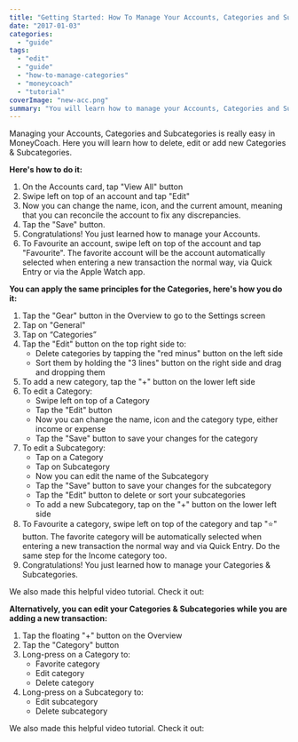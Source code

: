 ```yaml
---
title: "Getting Started: How To Manage Your Accounts, Categories and Subcategories"
date: "2017-01-03"
categories: 
  - "guide"
tags: 
  - "edit"
  - "guide"
  - "how-to-manage-categories"
  - "moneycoach"
  - "tutorial"
coverImage: "new-acc.png"
summary: "You will learn how to manage your Accounts, Categories and Subcategories."
---
```


Managing your Accounts, Categories and Subcategories is really easy in MoneyCoach. Here you will learn how to delete, edit or add new Categories & Subcategories.

**Here's how to do it:**

1. On the Accounts card, tap "View All" button
2. Swipe left on top of an account and tap "Edit"
3. Now you can change the name, icon, and the current amount, meaning that you can reconcile the account to fix any discrepancies.
4. Tap the "Save" button.
5. Congratulations! You just learned how to manage your Accounts.
6. To Favourite an account, swipe left on top of the account and tap "Favourite". The favorite account will be the account automatically selected when entering a new transaction the normal way, via Quick Entry or via the Apple Watch app.

**You can apply the same principles for the Categories, here's how you do it:**

1. Tap the "Gear" button in the Overview to go to the Settings screen
2. Tap on "General"
3. Tap on “Categories”
4. Tap the "Edit" button on the top right side to:
    - Delete categories by tapping the "red minus" button on the left side
    - Sort them by holding the "3 lines" button on the right side and drag and dropping them
5. To add a new category, tap the "+" button on the lower left side
6. To edit a Category:
    - Swipe left on top of a Category
    - Tap the "Edit" button
    - Now you can change the name, icon and the category type, either income or expense
    - Tap the "Save" button to save your changes for the category
7. To edit a Subcategory:
    - Tap on a Category
    - Tap on Subcategory
    - Now you can edit the name of the Subcategory
    - Tap the "Save" button to save your changes for the subcategory
    - Tap the "Edit" button to delete or sort your subcategories
    - To add a new Subcategory, tap on the "+" button on the lower left side
8. To Favourite a category, swipe left on top of the category and tap "⭐️" button. The favorite category will be automatically selected when entering a new transaction the normal way and via Quick Entry. Do the same step for the Income category too.
9. Congratulations! You just learned how to manage your Categories & Subcategories.

We also made this helpful video tutorial. Check it out:

<YouTube url="https://youtu.be/XICf3XKrbjQ" />

**Alternatively, you can edit your Categories & Subcategories while you are adding a new transaction:**

1. Tap the floating "+" button on the Overview
2. Tap the "Category" button
3. Long-press on a Category to:
    - Favorite category
    - Edit category
    - Delete category
4. Long-press on a Subcategory to:
    - Edit subcategory
    - Delete subcategory

We also made this helpful video tutorial. Check it out:

<YouTube url="https://youtu.be/3KQYQaYIAMk" />
